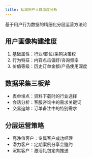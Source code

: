 ```yaml
---
title: 私域用户人群深度分析
---
```


基于用户行为数据的精细化分层运营方法论

## 用户画像构建维度

1. 基础属性：行业/职位/采购决策权
2. 行为特征：内容点击偏好/咨询频率
3. 价值等级：历史订单金额/产品使用深度

## 数据采集三板斧

- 表单埋点：资料下载时的行业选择
- 会话分析：客服咨询中的需求关键词
- 交易追踪：订单备注中的特别需求

## 分层运营策略

- 高净值客户：专属客户成功经理
- 潜力客户：定期案例分享会邀约
- 沉默客户：激活礼包定向推送